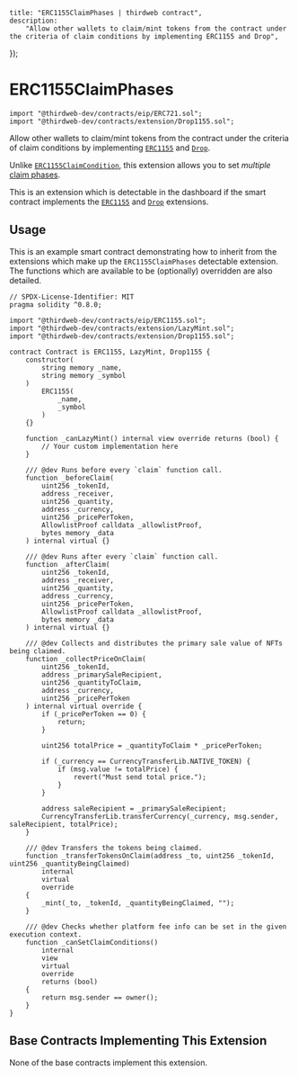 
	title: "ERC1155ClaimPhases | thirdweb contract",
	description:
		"Allow other wallets to claim/mint tokens from the contract under the criteria of claim conditions by implementing ERC1155 and Drop",
});

# ERC1155ClaimPhases

```solidity
import "@thirdweb-dev/contracts/eip/ERC721.sol";
import "@thirdweb-dev/contracts/extension/Drop1155.sol";
```

Allow other wallets to claim/mint tokens from the contract under the criteria of claim conditions by
implementing [`ERC1155`](/contracts/build/extensions/erc-1155/ERC1155) and [`Drop`](/contracts/build/extensions/general/Drop).

Unlike [`ERC1155ClaimCondition`](/contracts/build/extensions/erc-1155/ERC1155ClaimConditions), this extension allows you to set _multiple_ [claim phases](/glossary/claim-phases).

This is an extension which is detectable in the dashboard if the smart contract implements the
[`ERC1155`](/contracts/build/extensions/erc-1155/ERC1155) and [`Drop`](/contracts/build/extensions/general/Drop) extensions.

<GithubButtonLink href="https://github.com/thirdweb-dev/contracts/blob/main/contracts/extension/Drop1155.sol" />

## Usage

This is an example smart contract demonstrating how to inherit from the extensions which make up the `ERC1155ClaimPhases` detectable extension.
The functions which are available to be (optionally) overridden are also detailed.

```solidity
// SPDX-License-Identifier: MIT
pragma solidity ^0.8.0;

import "@thirdweb-dev/contracts/eip/ERC1155.sol";
import "@thirdweb-dev/contracts/extension/LazyMint.sol";
import "@thirdweb-dev/contracts/extension/Drop1155.sol";

contract Contract is ERC1155, LazyMint, Drop1155 {
    constructor(
        string memory _name,
        string memory _symbol
    )
        ERC1155(
            _name,
            _symbol
        )
    {}

    function _canLazyMint() internal view override returns (bool) {
        // Your custom implementation here
    }

    /// @dev Runs before every `claim` function call.
    function _beforeClaim(
        uint256 _tokenId,
        address _receiver,
        uint256 _quantity,
        address _currency,
        uint256 _pricePerToken,
        AllowlistProof calldata _allowlistProof,
        bytes memory _data
    ) internal virtual {}

    /// @dev Runs after every `claim` function call.
    function _afterClaim(
        uint256 _tokenId,
        address _receiver,
        uint256 _quantity,
        address _currency,
        uint256 _pricePerToken,
        AllowlistProof calldata _allowlistProof,
        bytes memory _data
    ) internal virtual {}

    /// @dev Collects and distributes the primary sale value of NFTs being claimed.
    function _collectPriceOnClaim(
        uint256 _tokenId,
        address _primarySaleRecipient,
        uint256 _quantityToClaim,
        address _currency,
        uint256 _pricePerToken
    ) internal virtual override {
        if (_pricePerToken == 0) {
            return;
        }

        uint256 totalPrice = _quantityToClaim * _pricePerToken;

        if (_currency == CurrencyTransferLib.NATIVE_TOKEN) {
            if (msg.value != totalPrice) {
                revert("Must send total price.");
            }
        }

        address saleRecipient = _primarySaleRecipient;
        CurrencyTransferLib.transferCurrency(_currency, msg.sender, saleRecipient, totalPrice);
    }

    /// @dev Transfers the tokens being claimed.
    function _transferTokensOnClaim(address _to, uint256 _tokenId, uint256 _quantityBeingClaimed)
        internal
        virtual
        override
    {
        _mint(_to, _tokenId, _quantityBeingClaimed, "");
    }

    /// @dev Checks whether platform fee info can be set in the given execution context.
    function _canSetClaimConditions()
        internal
        view
        virtual
        override
        returns (bool)
    {
        return msg.sender == owner();
    }
}
```

## Base Contracts Implementing This Extension

None of the base contracts implement this extension.

